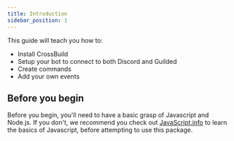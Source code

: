 ---
title: Introduction
sidebar_position: 1
---

This guide will teach you how to:

- Install CrossBuild
- Setup your bot to connect to both Discord and Guilded
- Create commands
- Add your own events

## Before you begin

Before you begin, you'll need to have a basic grasp of Javascript and Node.js. If you don't, we recommend you check out [JavaScript.info](https://javascript.info) to learn the basics of Javascript, before attempting to use this package.
